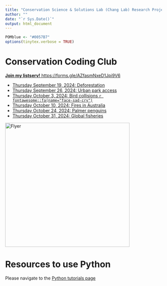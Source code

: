 ```yaml
---
title: "Conservation Science & Solutions Lab (Chang Lab) Research Projects"
author: ""
date: "`r Sys.Date()`"
output: html_document
---
```



```r
POMblue <- "#0057B7"
options(tinytex.verbose = TRUE)
```

# Conservation Coding Club

[**Join my listserv!** https://forms.gle/AZfasmNxeD1Jpi9V6](https://forms.gle/AZfasmNxeD1Jpi9V6)

* [Thursday September 19, 2024: Deforestation](https://colab.research.google.com/drive/1Voqkwp3e_TuegQRVmEYva-0XPb4ff8Gt?usp=sharing)
* [Thursday September 26, 2024: Urban park access](https://colab.research.google.com/drive/1FErMk8SktgMYfnRXoNCqKGAG4LbrCZVJ?usp=sharing)
* [Thursday October 3, 2024: Bird collisions  `r fontawesome::fa(name="face-sad-cry")`](https://colab.research.google.com/drive/16JrCcBrzQbUcYvLKZnbS5dCYVpJUhnPR?usp=sharing)
* [Thursday October 10, 2024: Fires in Australia](https://colab.research.google.com/drive/1i-b8x8xyV8oPnL6pCARHQ9PBBpLIfxm8?usp=drive_link)
* [Thursday October 24, 2024: Palmer penguins](https://colab.research.google.com/drive/1LcLaD1eToEuI6wJMc4Gn2DXXpgOxkMKF?usp=sharing)
* [Thursday October 31, 2024: Global fisheries](https://colab.research.google.com/drive/1u9PP5Ci6QavuB4nwbUFQnFvcN5mhpHaJ?usp=drive_link)

<img src="https://github.com/chang-consci-lab/labprojects/blob/main/docs/ConservationCodingClubAd.png?raw=true" alt="Flyer" width="400"/>

# Resources to use Python

Please navigate to the [Python tutorials page](https://chang-consci-lab.github.io/labprojects/python-intro.html)

<!--
# Overview
This site contains information such as tutorials or links to documents for performing research in the CSSL / Chang Lab.

## XSEDE RStudio Server instructions

[You can find the documentation for logging into XSEDE and interacting with the resource here.](https://docs.google.com/document/d/1oJMRXiUP0GdzFxMk6LlD3iVpmUyVN5S6tUYIDbUvQE4/edit?usp=sharing)

In addition to the `googlesheets4` package, I recommend installing `readr`. In RStudio, you only need to run this command **once**: `install.packages("readr")`.
-->
